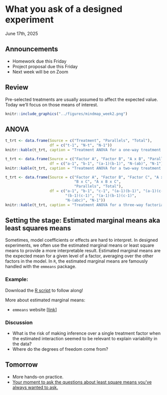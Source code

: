 # What you ask of a designed experiment    
June 17th, 2025  

## Announcements 

- Homework due this Friday  
- Project proposal due this Friday  
- Next week will be on Zoom  

## Review  

Pre-selected treatments are usually assumed to affect the expected value. 
Today we'll focus on those means of interest.  

```r
knitr::include_graphics("../figures/mindmap_week2.png")
```

## ANOVA   

```r
t_trt <- data.frame(Source = c("Treatment", "Parallels", "Total"),
                    df = c("t-1", "N-t", "N-1"))
knitr::kable(t_trt, caption = "Treatment ANOVA for a one-way treatment structure")
```


```r
t_trt <- data.frame(Source = c("Factor A", "Factor B", "A x B", "Parallels", "Total"),
                    df = c("a-1", "b-1", "(a-1)(b-1)", "N-(ab)", "N-1"))
knitr::kable(t_trt, caption = "Treatment ANOVA for a two-way treatment structure")
```

```r
t_trt <- data.frame(Source = c("Factor A", "Factor B", "Factor C", "A x B", "A x C",
                               "B x C", "A x B x C",
                               "Parallels", "Total"),
                    df = c("a-1", "b-1", "c-1", "(a-1)(b-1)", "(a-1)(c-1)", 
                           "(b-1)(c-1)", "(a-1)(b-1)(c-1)",
                           "N-(abc)", "N-1"))
knitr::kable(t_trt, caption = "Treatment ANOVA for a three-way factorial treatment structure")
```



## Setting the stage: Estimated marginal means aka least squares means 

Sometimes, model coefficients or effects are hard to interpret. 
In designed experiments, we often use the estimated marginal means or least square means to provide a more interpretable result. 
Estimated marginal means are the expected mean for a given level of a factor, averaging over the other factors in the model. 
In `R`, the estimated marginal means are famously handled with the `emmeans` package. 

### Example:  

Download the [R script](../scripts/06172025_trt.Rmd) to follow along!

More about estimated marginal means: 

- `emmeans` website [[link](https://rvlenth.github.io/emmeans/)]

### Discussion 

- What is the risk of making inference over a single treatment factor when the estimated interaction seemed to be relevant to explain variability in the data? 
- Where do the degrees of freedom come from?  

## Tomorrow  

- More hands-on practice. 
- [Your moment to ask the questions about least square means you've always wanted to ask.](https://docs.google.com/forms/d/e/1FAIpQLScxVkuFFT4aB_LEpI_yl-SYSubvgqWJlN2fYkFHN3SUP8sOnQ/viewform?usp=dialog) 

